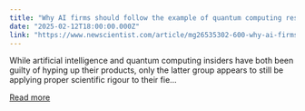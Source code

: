 ```yaml
---
title: "Why AI firms should follow the example of quantum computing research"
date: "2025-02-12T18:00:00.000Z"
link: "https://www.newscientist.com/article/mg26535302-600-why-ai-firms-should-follow-the-example-of-quantum-computing-research/?utm_campaign=RSS%7CNSNS&utm_source=NSNS&utm_medium=RSS&utm_content=technology"
---
```


While artificial intelligence and quantum computing insiders have both been guilty of hyping up their products, only the latter group appears to still be applying proper scientific rigour to their fie...

[Read more](https://www.newscientist.com/article/mg26535302-600-why-ai-firms-should-follow-the-example-of-quantum-computing-research/?utm_campaign=RSS%7CNSNS&utm_source=NSNS&utm_medium=RSS&utm_content=technology)
